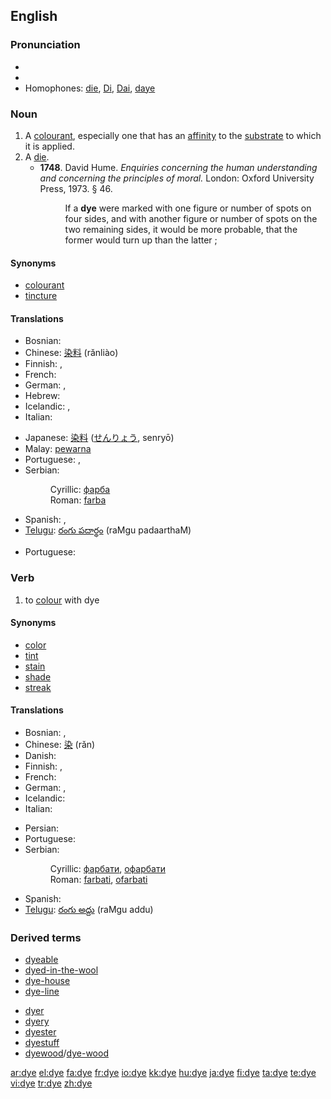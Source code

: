 {{also|d'ye}}
==English==
{{wikipedia}}

===Pronunciation===
* {{IPA|/daɪ/}}
* {{rhymes|aɪ}}
* Homophones: [[die]], [[Di]], [[Dai]], [[daye]]

===Noun===
{{en-noun|s|-}}

# A [[colourant]], especially one that has an [[affinity]] to the [[substrate]] to which it is applied.
# A [[die]].
#* '''1748'''.  David Hume.  ''Enquiries concerning the human understanding and concerning the principles of moral.'' London: Oxford University Press, 1973.  § 46.
#*: If a '''dye''' were marked with one figure or number of spots on four sides, and with another figure or number of spots on the two remaining sides, it would be more probable, that the former would turn up than the latter ;

====Synonyms====
* [[colourant]]
* [[tincture]]

====Translations====
{{trans-top|a colourant, especially one that has an affinity to the substrate to which it is applied}}
* Bosnian: {{t-|bs|farba|f}}
* Chinese: [[染料]] (rǎnliào)
* Finnish: {{t-|fi|värjäysaine}}, {{t+|fi|väri}}
* French: {{t+|fr|teinture|f}}
* German: {{t-|de|Färbemittel|n}}, {{t-|de|Färbmittel|n}}
* Hebrew: {{he-translation|סממן|sahm'mahn}}
* Icelandic: {{t+|is|litur|m}}, {{t+|is|litarefni|n}}
* Italian: {{t-|it|tintura|f}}
{{trans-mid}}
* Japanese: [[染料]] ([[せんりょう]], senryō)
* Malay: [[pewarna]]
* Portuguese: {{t+|pt|corante|m}}, {{t-|pt|tintura|f}}
* Serbian:
*: Cyrillic: [[фарба#Serbian|фарба]] {{f}}
*: Roman: [[farba#Serbian|farba]] {{f}}
* Spanish: {{t-|es|tinte|m}}, {{t-|es|tintura|f}}
* [[Telugu]]: [[రంగు పదార్థం]] (raMgu padaarthaM)
{{trans-bottom}}

{{trans-top|a die}}
* Portuguese: {{t+|pt|dado|m}}
{{trans-mid}}
{{trans-bottom}}

===Verb===
{{en-verb|dyes|dyeing|dyed|dyed}}

# {{transitive}} to [[colour]] with dye

====Synonyms====
* [[color]]
* [[tint]]
* [[stain]]
* [[shade]]
* [[streak]]

====Translations====
{{trans-top|to colour with dye}}
* Bosnian: {{t-|bs|farbati}}, {{t-|bs|ofarbati}}
* Chinese: [[染]] (rǎn)
* Danish: {{t-|da|farve}}
* Finnish: {{t-|fi|värjätä}}, {{t-|fi|sävyttää}}
* French: {{t+|fr|teindre}}
* German: {{t-|de|färben}}, {{t-|de|einfärben}}
* Icelandic: {{t-|is|lita}}
* Italian: {{t-|it|tingere}}
{{trans-mid}}
* Persian: {{fa-Arab|[[رنگ زنی]]}}
* Portuguese: {{t+|pt|tingir}}
* Serbian:
*: Cyrillic: [[фарбати#Serbian|фарбати]], [[офарбати#Serbian|офарбати]]
*: Roman: [[farbati#Serbian|farbati]], [[ofarbati#Serbian|ofarbati]]
* Spanish: {{t-|es|teñir}}
* [[Telugu]]: [[రంగు అద్దు]] (raMgu addu)
{{trans-bottom}}

===Derived terms===
{{rel-top|Terms derived from "dye"}}
*[[dyeable]]
*[[dyed-in-the-wool]]
*[[dye-house]]
*[[dye-line]]
{{rel-mid}}
*[[dyer]]
*[[dyery]]
*[[dyester]]
*[[dyestuff]]
*[[dyewood]]/[[dye-wood]]
{{rel-bottom}}
[[ar:dye]]
[[el:dye]]
[[fa:dye]]
[[fr:dye]]
[[io:dye]]
[[kk:dye]]
[[hu:dye]]
[[ja:dye]]
[[fi:dye]]
[[ta:dye]]
[[te:dye]]
[[vi:dye]]
[[tr:dye]]
[[zh:dye]]